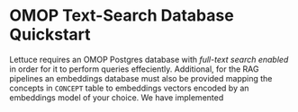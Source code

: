# OMOP Text-Search Database Quickstart 
Lettuce requires an OMOP Postgres database with *full-text search enabled* in order for it to perform queries effeciently. 
Additional, for the RAG pipelines an embeddings database must also be provided mapping the concepts in `CONCEPT` table to embeddings vectors encoded by an embeddings model of your choice. 
We have implemented 
